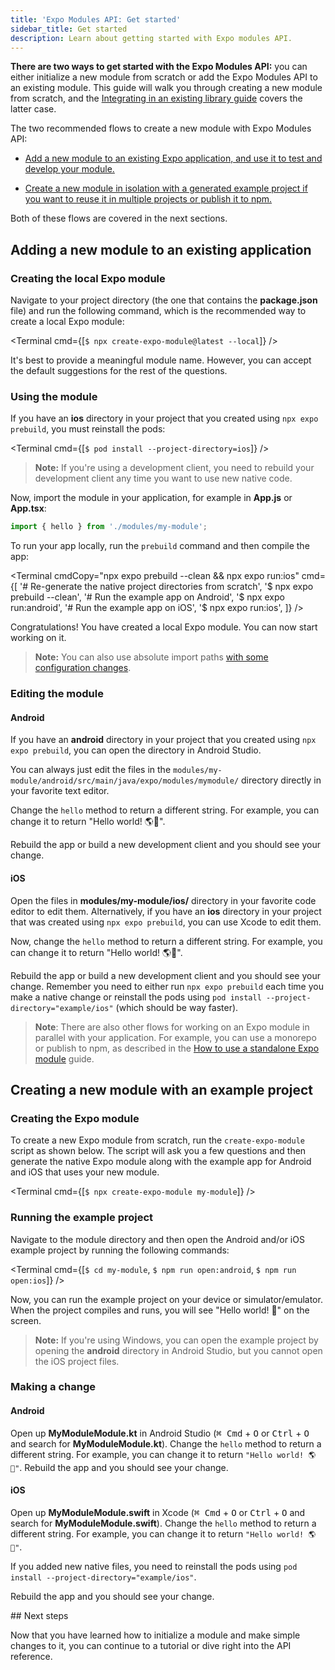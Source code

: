 ```yaml
---
title: 'Expo Modules API: Get started'
sidebar_title: Get started
description: Learn about getting started with Expo modules API.
---
```




**There are two ways to get started with the Expo Modules API:** you can either initialize a new module from scratch or add the Expo Modules API to an existing module. This guide will walk you through creating a new module from scratch, and the [Integrating in an existing library guide](/modules/existing-library) covers the latter case.

The two recommended flows to create a new module with Expo Modules API:

- [Add a new module to an existing Expo application, and use it to test and develop your module.](#adding-a-new-module-to-an-existing-application)

- [Create a new module in isolation with a generated example project if you want to reuse it in multiple projects or publish it to npm.](#creating-a-new-module-with-an-example-project)

Both of these flows are covered in the next sections.

## Adding a new module to an existing application

<Step label="1">

### Creating the local Expo module

Navigate to your project directory (the one that contains the **package.json** file) and run the following command, which is the recommended way to create a local Expo module:

<Terminal cmd={[`$ npx create-expo-module@latest --local`]} />

It's best to provide a meaningful module name. However, you can accept the default suggestions for the rest of the questions.

</Step>

<Step label="2">

### Using the module

If you have an **ios** directory in your project that you created using `npx expo prebuild`, you must reinstall the pods:

<Terminal cmd={[`$ pod install --project-directory=ios`]} />

> **Note:**
> If you're using a development client, you need to rebuild your development client any time you want to use new native code.

Now, import the module in your application, for example in **App.js** or **App.tsx**:

```js
import { hello } from './modules/my-module';
```

To run your app locally, run the `prebuild` command and then compile the app:

<Terminal
  cmdCopy="npx expo prebuild --clean && npx expo run:ios"
  cmd={[
    '# Re-generate the native project directories from scratch',
    '$ npx expo prebuild --clean',
    '# Run the example app on Android',
    '$ npx expo run:android',
    '# Run the example app on iOS',
    '$ npx expo run:ios',
  ]}
/>

Congratulations! You have created a local Expo module. You can now start working on it.

> **Note:**
> You can also use absolute import paths [with some configuration changes](https://expo.fyi/absolute-path-expo-modules.md).

</Step>

<Step label="3">

### Editing the module

#### Android

If you have an **android** directory in your project that you created using `npx expo prebuild`, you can open the directory in Android Studio.

You can always just edit the files in the `modules/my-module/android/src/main/java/expo/modules/mymodule/` directory directly in your favorite text editor.

Change the `hello` method to return a different string. For example, you can change it to return "Hello world! 🌎🤖".

Rebuild the app or build a new development client and you should see your change.

#### iOS

Open the files in **modules/my-module/ios/** directory in your favorite code editor to edit them. Alternatively, if you have an **ios** directory in your project that was created using `npx expo prebuild`, you can use Xcode to edit them.

Now, change the `hello` method to return a different string. For example, you can change it to return "Hello world! 🌎🍎".

Rebuild the app or build a new development client and you should see your change. Remember you need to either run `npx expo prebuild` each time you make a native change or reinstall the pods using `pod install --project-directory="example/ios"` (which should be way faster).

</Step>

> **Note**: There are also other flows for working on an Expo module in parallel with your application. For example, you can use a monorepo or publish to npm, as described in the [How to use a standalone Expo module](/modules/use-standalone-expo-module-in-your-project) guide.

## Creating a new module with an example project

<Step label="1">

### Creating the Expo module

To create a new Expo module from scratch, run the `create-expo-module` script as shown below.
The script will ask you a few questions and then generate the native Expo module along with the example app for Android and iOS that uses your new module.

<Terminal cmd={[`$ npx create-expo-module my-module`]} />

</Step>

<Step label="2">

### Running the example project

Navigate to the module directory and then open the Android and/or iOS example project by running the following commands:

<Terminal cmd={[`$ cd my-module`, `$ npm run open:android`, `$ npm run open:ios`]} />

Now, you can run the example project on your device or simulator/emulator. When the project compiles and runs, you will see "Hello world! 👋" on the screen.

> **Note:** If you're using Windows, you can open the example project by opening the **android** directory in Android Studio, but you cannot open the iOS project files.

</Step>

<Step label="3">

### Making a change

#### Android

Open up **MyModuleModule.kt** in Android Studio (<kbd>⌘ Cmd</kbd> + <kbd>O</kbd> or <kbd>Ctrl</kbd> + <kbd>O</kbd> and search for **MyModuleModule.kt**). Change the `hello` method to return a different string. For example, you can change it to return `"Hello world! 🌎🤖"`. Rebuild the app and you should see your change.

#### iOS

Open up **MyModuleModule.swift** in Xcode (<kbd>⌘ Cmd</kbd> + <kbd>O</kbd> or <kbd>Ctrl</kbd> + <kbd>O</kbd> and search for **MyModuleModule.swift**). Change the `hello` method to return a different string. For example, you can change it to return `"Hello world! 🌎🍎"`.

If you added new native files, you need to reinstall the pods using `pod install --project-directory="example/ios"`.

Rebuild the app and you should see your change.

</Step>
## Next steps

Now that you have learned how to initialize a module and make simple changes to it, you can continue to a tutorial or dive right into the API reference.

<BoxLink
  title="Create your first native module"
  description="Create a simple, but complete, native module to interact with Android and iOS preferences APIs."
  href="/modules/native-module-tutorial"
  Icon={BookOpen02Icon}
/>

<BoxLink
  title="Module API Reference"
  description="Outline for the Expo Module API and common patterns like sending events from native code to JavaScript."
  href="/modules/module-api"
  Icon={Grid01Icon}
/>
